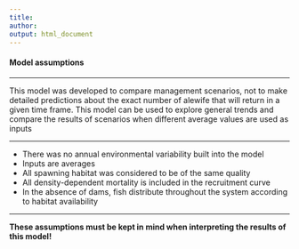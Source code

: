 ---
title:
author:
output: html_document
---
   
    
  
       
#### Model assumptions
***
This model was developed to compare management scenarios, not to make detailed predictions about the exact number of alewife that will return in a given time frame.  This model can be used to explore general trends and compare the results of scenarios when different average values are used as inputs



***

* There was no annual environmental variability built into the model
* Inputs are averages
* All spawning habitat was considered to be of the same quality
* All density-dependent mortality is included in the recruitment curve
* In the absence of dams, fish distribute throughout the system according to habitat availability

*** 

**These assumptions must be kept in mind when interpreting the results of this model!**
